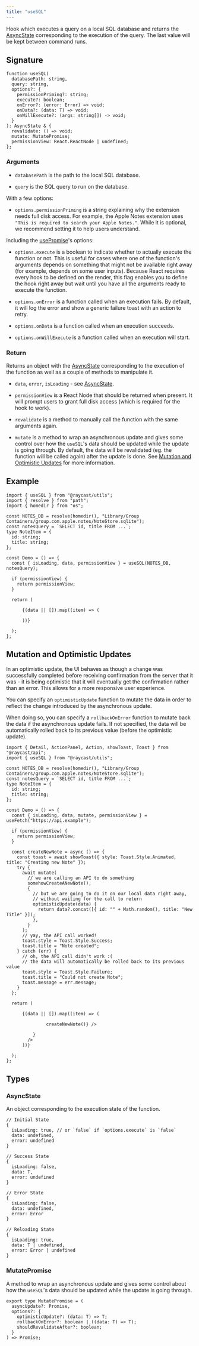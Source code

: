 ```yaml
---
title: "useSQL"
---
```


Hook which executes a query on a local SQL database and returns the [AsyncState](/utilities/react-hooks/usesql#asyncstate) corresponding to the execution of the query. The last value will be kept between command runs.

## Signature

```
function useSQL(
  databasePath: string,
  query: string,
  options?: {
    permissionPriming?: string;
    execute?: boolean;
    onError?: (error: Error) => void;
    onData?: (data: T) => void;
    onWillExecute?: (args: string[]) -> void;
  }
): AsyncState & {
  revalidate: () => void;
  mutate: MutatePromise;
  permissionView: React.ReactNode | undefined;
};
```

### Arguments

* `databasePath` is the path to the local SQL database.

* `query` is the SQL query to run on the database.

With a few options:

* `options.permissionPriming` is a string explaining why the extension needs full disk access. For example, the Apple Notes extension uses `"This is required to search your Apple Notes."`. While it is optional, we recommend setting it to help users understand.

Including the [usePromise](/utilities/react-hooks/usepromise)'s options:

* `options.execute` is a boolean to indicate whether to actually execute the function or not. This is useful for cases where one of the function's arguments depends on something that might not be available right away (for example, depends on some user inputs). Because React requires every hook to be defined on the render, this flag enables you to define the hook right away but wait until you have all the arguments ready to execute the function.

* `options.onError` is a function called when an execution fails. By default, it will log the error and show a generic failure toast with an action to retry.

* `options.onData` is a function called when an execution succeeds.

* `options.onWillExecute` is a function called when an execution will start.

### Return

Returns an object with the [AsyncState](/utilities/react-hooks/usesql#asyncstate) corresponding to the execution of the function as well as a couple of methods to manipulate it.

* `data`, `error`, `isLoading` \- see [AsyncState](/utilities/react-hooks/usesql#asyncstate).

* `permissionView` is a React Node that should be returned when present. It will prompt users to grant full disk access (which is required for the hook to work).

* `revalidate` is a method to manually call the function with the same arguments again.

* `mutate` is a method to wrap an asynchronous update and gives some control over how the `useSQL`'s data should be updated while the update is going through. By default, the data will be revalidated (eg. the function will be called again) after the update is done. See [Mutation and Optimistic Updates](/utilities/react-hooks/usesql#mutation-and-optimistic-updates) for more information.

## Example

```
import { useSQL } from "@raycast/utils";
import { resolve } from "path";
import { homedir } from "os";

const NOTES_DB = resolve(homedir(), "Library/Group Containers/group.com.apple.notes/NoteStore.sqlite");
const notesQuery = `SELECT id, title FROM ...`;
type NoteItem = {
  id: string;
  title: string;
};

const Demo = () => {
  const { isLoading, data, permissionView } = useSQL(NOTES_DB, notesQuery);

  if (permissionView) {
    return permissionView;
  }

  return (
    
      {(data || []).map((item) => (
        
      ))}
    
  );
};
```

## Mutation and Optimistic Updates

In an optimistic update, the UI behaves as though a change was successfully completed before receiving confirmation from the server that it was - it is being optimistic that it will eventually get the confirmation rather than an error. This allows for a more responsive user experience.

You can specify an `optimisticUpdate` function to mutate the data in order to reflect the change introduced by the asynchronous update.

When doing so, you can specify a `rollbackOnError` function to mutate back the data if the asynchronous update fails. If not specified, the data will be automatically rolled back to its previous value (before the optimistic update).

```
import { Detail, ActionPanel, Action, showToast, Toast } from "@raycast/api";
import { useSQL } from "@raycast/utils";

const NOTES_DB = resolve(homedir(), "Library/Group Containers/group.com.apple.notes/NoteStore.sqlite");
const notesQuery = `SELECT id, title FROM ...`;
type NoteItem = {
  id: string;
  title: string;
};

const Demo = () => {
  const { isLoading, data, mutate, permissionView } = useFetch("https://api.example");

  if (permissionView) {
    return permissionView;
  }

  const createNewNote = async () => {
    const toast = await showToast({ style: Toast.Style.Animated, title: "Creating new Note" });
    try {
      await mutate(
        // we are calling an API to do something
        somehowCreateANewNote(),
        {
          // but we are going to do it on our local data right away,
          // without waiting for the call to return
          optimisticUpdate(data) {
            return data?.concat([{ id: "" + Math.random(), title: "New Title" }]);
          },
        }
      );
      // yay, the API call worked!
      toast.style = Toast.Style.Success;
      toast.title = "Note created";
    } catch (err) {
      // oh, the API call didn't work :(
      // the data will automatically be rolled back to its previous value
      toast.style = Toast.Style.Failure;
      toast.title = "Could not create Note";
      toast.message = err.message;
    }
  };

  return (
    
      {(data || []).map((item) => (
        
               createNewNote()} />
            
          }
        />
      ))}
    
  );
};
```

## Types

### AsyncState

An object corresponding to the execution state of the function.

```
// Initial State
{
  isLoading: true, // or `false` if `options.execute` is `false`
  data: undefined,
  error: undefined
}

// Success State
{
  isLoading: false,
  data: T,
  error: undefined
}

// Error State
{
  isLoading: false,
  data: undefined,
  error: Error
}

// Reloading State
{
  isLoading: true,
  data: T | undefined,
  error: Error | undefined
}
```

### MutatePromise

A method to wrap an asynchronous update and gives some control about how the `useSQL`'s data should be updated while the update is going through.

```
export type MutatePromise = (
  asyncUpdate?: Promise,
  options?: {
    optimisticUpdate?: (data: T) => T;
    rollbackOnError?: boolean | ((data: T) => T);
    shouldRevalidateAfter?: boolean;
  }
) => Promise;
```
